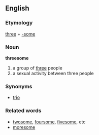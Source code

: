 ==English==
===Etymology===
[[three]] + [[-some]]
===Noun===
'''threesome'''
#a group of [[three]] people
#a sexual activity between three people
===Synonyms===
*[[trio]]
===Related words===
*[[twosome]], [[foursome]], [[fivesome]], etc
*[[moresome]]